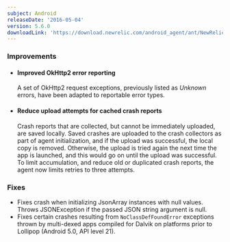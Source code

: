```yaml
---
subject: Android
releaseDate: '2016-05-04'
version: 5.6.0
downloadLink: 'https://download.newrelic.com/android_agent/ant/NewRelic_Android_Agent_5.6.0.zip'
---
```


### Improvements

* #### Improved OkHttp2 error reporting

  A set of OkHttp2 request exceptions, previously listed as _Unknown_ errors, have been adapted to reportable error types.
* #### Reduce upload attempts for cached crash reports

  Crash reports that are collected, but cannot be immediately uploaded, are saved locally. Saved crashes are uploaded to the crash collectors as part of agent initialization, and if the upload was successful, the local copy is removed. Otherwise, the upload is tried again the next time the app is launched, and this would go on until the upload was successful. To limit accumulation, and reduce old or duplicated crash reports, the agent now limits retries to three attempts.

### Fixes

* Fixes crash when initializing JsonArray instances with null values. Throws JSONException if the passed JSON string argument is null.
* Fixes certain crashes resulting from `NoClassDefFoundError` exceptions thrown by multi-dexed apps compiled for Dalvik on platforms prior to Lollipop (Android 5.0, API level 21).
